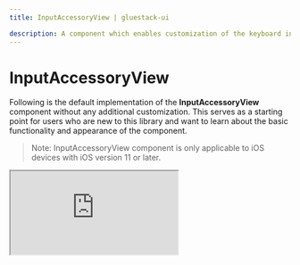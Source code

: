 ```yaml
---
title: InputAccessoryView | gluestack-ui

description: A component which enables customization of the keyboard input accessory view on iOS. The input accessory view is displayed above the keyboard whenever a TextInput has focus. This component can be used to create custom toolbars.
---
```



<Meta title="ui/Components/React Native Components/InputAccessoryView" />

# InputAccessoryView
 
Following is the default implementation of the **InputAccessoryView** component without any additional customization. This serves as a starting point for users who are new to this library and want to learn about the basic functionality and appearance of the component.

> Note: InputAccessoryView component is only applicable to iOS devices with iOS version 11 or later.

<iframe
  src="https://snack.expo.dev/embedded/@gluestack/inputaccessoryview-gluestack-ui?iframeId=ivy5yisd3p&preview=true&platform=ios&theme=dark"
  style={{ width: '100%', height: '60vh', border: '0px' }}
/>

<br />

> Note: You can refer [here](https://github.com/gluestack/gluestack-ui/tree/main/packages/themed/src/components/InputAccessoryView/styled-components) to learn about default styling of InputAccessoryView component

### Import

To use this component in your project, include the following import statement in your file.

```bash
import { InputAccessoryView } from '@gluestack-ui/themed';
```

### Anatomy

The structure provided below can help you identify and understand a InputAccessoryView component's various parts.

```jsx
export default () => <InputAccessoryView />;
```

### API Reference

The following section contains a comprehensive list of the component's references, including descriptions, properties, types, and default behavior. This information is readily available for you to access, helping you effectively utilize the component library in your projects.

### InputAccessoryView

It inherits all the properties of React Native's [InputAccessoryView](https://reactnative.dev/docs/InputAccessoryView) component. 
